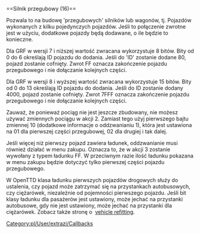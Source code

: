 <noinclude>{{pl/Development/NewGRF/inne strony|en=newgrf-specs.tt-wiki.net/wiki/Callback:_Articulated_engine|pl=pl/Development/NewGRF/NFO Specs/Callback/Articulated engine}}
</noinclude>==<span id="Articulated_engine_(16)"></span><span title="Articulated engine (16)" id="Articulated_engine_.2816.29">Silnik przegubowy (16)</span>==

Pozwala to na budowę <span title=articulated>'przegubowych'</span> silników lub wagonów, tj. Pojazdów wykonanych z kilku pojedynczych pojazdów.
Jeśli to połączenie zwrotne jest w użyciu, dodatkowe pojazdy będą dodawane, o ile będzie to konieczne.

{{pl/Development/NewGRF/grfTill|7}} Dla GRF w wersji 7 i niższej wartość zwracana wykorzystuje 8 bitów.
Bity od 0 do 6 określają ID pojazdu do dodania. Jeśli do <span title=identyfikatora>'ID'</span> zostanie dodane 80, pojazd zostanie cofnięty. Zwrot FF oznacza zakończenie pojazdu przegubowego i nie dołączanie kolejnych części.

{{pl/Development/NewGRF/grfFrom|8}} Dla GRF w wersji 8 i wyższej wartość zwracana wykorzystuje 15 bitów.
Bity od 0 do 13 określają ID pojazdu do dodania. Jeśli do ID zostanie dodany 4000, pojazd zostanie cofnięty. Zwrot 7FFF oznacza zakończenie pojazdu przegubowego i nie dołączanie kolejnych części.

Zauważ, że ponieważ pociąg nie jest jeszcze zbudowany, nie możesz używać zmiennych pociągu w akcji 2. Zamiast tego użyj pierwszego bajtu zmiennej 10 (dodatkowe informacje o oddzwanianiu 1), która jest ustawiona na 01 dla pierwszej części przegubowej, 02 dla drugiej i tak dalej.

{{pl/Development/NewGRF/ottdp|0.6|2.5|ttdprev=beta 8}} Jeśli więcej niż pierwszy pojazd zawiera ładunek, oddzwanianie musi również działać w menu zakupu. Oznacza to, że w akcji 3 zostanie wywołany z typem ładunku FF. W przeciwnym razie ilość ładunku pokazana w menu zakupu będzie dotyczyć tylko pierwszej części pojazdu przegubowego.

{{pl/Development/NewGRF/ottd| }} W OpenTTD klasa ładunku pierwszych pojazdów drogowych służy do ustalenia, czy pojazd może zatrzymać się na przystankach autobusowych, czy ciężarówek, niezależnie od pojemności pierwszego pojazdu. Jeśli bit klasy ładunku dla pasażerów jest ustawiony, może jechać na przystanki autobusowe, gdy nie jest ustawiony, może jechać na przystanki dla ciężarówek. Zobacz także stronę o &nbsp;[[pl/Development/NewGRF/NFO Specs/VehicleRefitting|vehicle refitting]].
<!--[[Category:Callbacks]]-->[[Category:pl/User/extrazi/Callbacks]]